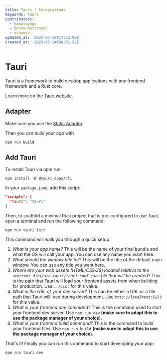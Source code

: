 ```yaml
---
title: Tauri | Integrations
keywords: tauri
contributors:
  - hamatoyogi
  - Benny-Nottonson
  - mrhoodz
updated_at: '2023-07-18T17:52:09Z'
created_at: '2023-05-14T08:01:52Z'
---
```


# Tauri

Tauri is a framework to build desktop applications with any frontend framework and a Rust core.

Learn more on the [Tauri website](https://tauri.app/v1/guides/getting-started/setup/qwik/).

## Adapter
Make sure you use the [Static Adapter](https://qwik.dev/docs/deployments/static/).

Then you can build your app with 

```shell
npm run build
```

## Add Tauri

To install Tauri via npm run:

```shell
npm install -D @tauri-apps/cli
```

In your `package.json`, add this script:

```json title="package.json"
"scripts": {
  "tauri": "tauri"
}
```

Then, to scaffold a minimal Rust project that is pre-configured to use Tauri, open a terminal and run the following command:
```shell
npm run tauri init
```
This command will walk you through a quick setup:
1. *What is your app name?*
This will be the name of your final bundle and what the OS will call your app. You can use any name you want here.
1. *What should the window title be?*
This will be the title of the default main window. You can use any title you want here.
3. *Where are your web assets (HTML/CSS/JS) located relative to the `<current dir>/src-tauri/tauri.conf.json` file that will be created?*
This is the path that Tauri will load your frontend assets from when building for production.
Use `../dist` for this value.
4. *What is the URL of your dev server?*
This can be either a URL or a file path that Tauri will load during development.
Use `http://localhost:5173` for this value.
5. *What is your frontend dev command?*
This is the command used to start your frontend dev server.
Use `npm run dev` **(make sure to adapt this to use the package manager of your choice)**.
6. *What is your frontend build command?*
This is the command to build your frontend files.
Use `npm run build` **(make sure to adapt this to use the package manager of your choice)**.

That's it! Finally you can run this command to start developing your app:
```shell
npm run tauri dev
```
